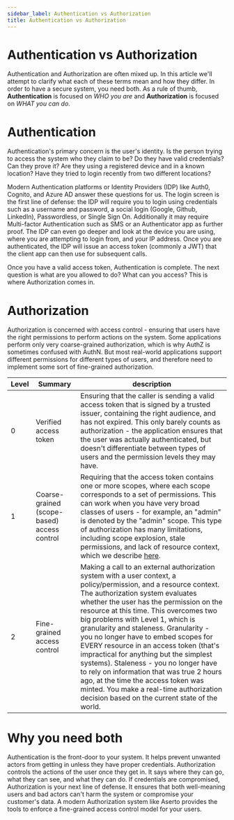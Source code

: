 ```yaml
---
sidebar_label: Authentication vs Authorization
title: Authentication vs Authorization
---
```


# Authentication vs Authorization

Authentication and Authorization are often mixed up. In this article we'll attempt to clarify what each of these terms mean and how they differ. In order to have a secure system, you need both. As a rule of thumb, **Authentication** is focused on _WHO you are_ and **Authorization** is focused on _WHAT you can do_.

# Authentication

Authentication's primary concern is the user's identity. Is the person trying to access the system who they claim to be? Do they have valid credentials? Can they prove it? Are they using a registered device and in a known location? Have they tried to login recently from two different locations? 

Modern Authentication platforms or Identity Providers (IDP) like Auth0, Cognito, and Azure AD answer these questions for us. The login screen is the first line of defense: the IDP will require you to login using credentials such as a username and password, a social login (Google, Github, LinkedIn), Passwordless, or Single Sign On. Additionally it may require Multi-factor Authentication such as SMS or an Authenticator app as further proof. The IDP can even go deeper and look at the device you are using, where you are attempting to login from, and your IP address. Once you are authenticated, the IDP will issue an access token (commonly a JWT) that the client app can then use for subsequent calls.

Once you have a valid access token, Authentication is complete.  The next question is what are you allowed to do? What can you access? This is where Authorization comes in.

# Authorization

Authorization is concerned with access control - ensuring that users have the right permissions to perform actions on the system. Some applications perform only very coarse-grained authorization, which is why AuthZ is sometimes confused with AuthN. But most real-world applications support different permissions for different types of users, and therefore need to implement some sort of fine-grained authorization.

| Level | Summary | description |
| ----- | ------- | ----------- |
| 0     | Verified access token | Ensuring that the caller is sending a valid access token that is signed by a trusted issuer, containing the right audience, and has not expired. This only barely counts as authorization - the application ensures that the user was actually authenticated, but doesn't differentiate between types of users and the permission levels they may have. |
| 1     | Coarse-grained (scope-based) access control | Requiring that the access token contains one or more scopes, where each scope corresponds to a set of permissions. This can work when you have very broad classes of users - for example, an "admin" is denoted by the "admin" scope. This type of authorization has many limitations, including scope explosion, stale permissions, and lack of resource context, which we describe [here](https://www.aserto.com/blog/oauth2-scopes-are-not-permissions). |
| 2     | Fine-grained access control | Making a call to an external authorization system with a user context, a policy/permission, and a resource context. The authorization system evaluates whether the user has the permission on the resource at this time. This overcomes two big problems with Level 1, which is granularity and staleness.  Granularity - you no longer have to embed scopes for EVERY resource in an access token (that's impractical for anything but the simplest systems). Staleness - you no longer have to rely on information that was true 2 hours ago, at the time the access token was minted.  You make a real-time authorization decision based on the current state of the world. |

# Why you need both

Authentication is the front-door to your system. It helps prevent unwanted actors from getting in unless they have proper credentials. Authorization controls the actions of the user once they get in. It says where they can go, what they can see, and what they can do. If credentials are compromised, Authorization is your next line of defense. It ensures that both well-meaning users and bad actors can't harm the system or compromise your customer's data. A modern Authorization system like Aserto provides the tools to enforce a fine-grained access control model for your users.
